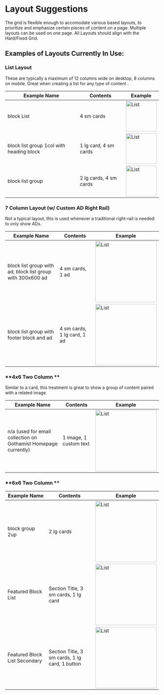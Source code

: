 
<Meta title="Foundations/Layout" />


# Layout Suggestions

The grid is flexible enough to accomodate various based layouts, to prioritize and emphasize certain pieces of content on a page. Multiple layouts can be used on one page. All Layouts should align with the Hard/Fixed Grid.  

  
## Examples of Layouts Currently In Use:


### **List Layout**
These are typically a maximum of 12 columns wide on desktop, 8 columns on mobile. Great when creating a list for any type of content .

| Example Name  | Contents | Example |
|--|--|--|
| block List | 4 sm cards | <img alt="List" src="./images/Foundations-Layout-1Col-1.jpg" width="100" /> |
| block list group 1col with heading block | 1 lg card, 4 sm cards | <img alt="List" src="./images/Foundations-Layout-1Col-2.jpg" width="100" /> |
| block list group | 2 lg cards, 4 sm cards | <img alt="List" src="./images/Foundations-Layout-1Col-3.jpg" width="100" /> |


### **7 Column Layout (w/ Custom AD Right Rail)**
Not a typical layout, this is used whenever a traditional right-rail is needed to only show ADs. 

|Example Name  | Contents | Example |
|--|--|--|
| block list group with ad, block list group with 300x600 ad | 4 sm cards, 1 ad | <img alt="List" src="./images/Foundations-Layout-2Col6040-1.jpg" width="200" /> |
| block list group with footer block and ad | 4 sm cards, 1 lg card, 1 ad | <img alt="List" src="./images/Foundations-Layout-2Col6040-2.jpg" width="200" /> |


### **4x6 Two Column **
Similar to a card, this treatment is great to show a group of content paired with a related image.

|Example Name  | Contents | Example |
|--|--|--|
| n/a (used for email collection on Gothamist Homepage currently) | 1 image, 1 custom text | <img alt="List" src="./images/Foundations-Layout-2Col4060-1.jpg" width="200" /> |


### **6x6 Two Column **

|Example Name  | Contents | Example |
|--|--|--|
| block group 2up | 2 lg cards | <img alt="List" src="./images/Foundations-Layout-2Col5050-1.jpg" width="200" /> |
| Featured Block List | Section Title, 3 sm cards, 1 lg card  | <img alt="List" src="./images/Foundations-Layout-2Col5050-2.jpg" width="200" /> |
| Featured Block List Secondary | Section Title, 3 sm cards, 1 lg card, 1 button | <img alt="List" src="./images/Foundations-Layout-2Col5050-3.jpg" width="200" /> |
